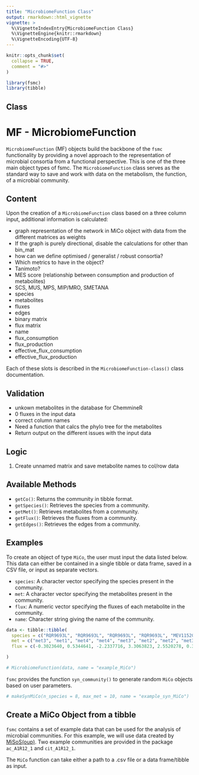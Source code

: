 ```yaml
---
title: "MicrobiomeFunction Class"
output: rmarkdown::html_vignette
vignette: >
  %\VignetteIndexEntry{MicrobiomeFunction Class}
  %\VignetteEngine{knitr::rmarkdown}
  %\VignetteEncoding{UTF-8}
---
```


```r
knitr::opts_chunk$set(
  collapse = TRUE,
  comment = "#>"
)
```

```r
library(fsmc)
library(tibble)
```

## \code{MicrobiomeFunction} Class

# MF - MicrobiomeFunction

`MicrobiomeFunction` (MF) objects build the backbone of the `fsmc` functionality by providing a novel approach to the representation of microbial consortia from a functional perspective. This is one of the three main object types of fsmc. The `MicrobiomeFunction` class serves as the standard way to save and work with data on the metabolism, the function, of a microbial community.

## Content
Upon the creation of a `MicrobiomeFunction` class based on a three column input, additional information is calculated:

- graph representation of the network in MiCo object with data from the different matrices as weights
- If the graph is purely directional, disable the calculations for other than bin_mat
- how can we define optimised / generalist / robust consortia?
- Which metrics to have in the object?
- Tanimoto?
- MES score (relationship between consumption and production of metabolites)
- SCS, MUS, MPS, MIP/MRO, SMETANA
- species
- metabolites
- fluxes
- edges
- binary matrix
- flux matrix 
- name
- flux_consumption
- flux_production
- effective_flux_consumption
- effective_flux_production

Each of these slots is described in the `MicrobiomeFunction-class()` class documentation.

## Validation
- unkown metabolites in the database for ChemmineR
- 0 fluxes in the input data
- correct column names
- Need a function that calcs the phylo tree for the metabolites
- Return output on the different issues with the input data

## Logic
1. Create unnamed matrix and save metabolite names to col/row data


## Available Methods 
- `getCo()`: Returns the community in tibble format.
- `getSpecies()`: Retrieves the species from a community.
- `getMet()`: Retrieves metabolites from a community.
- `getFlux()`: Retrieves the fluxes from a community.
- `getEdges()`: Retrieves the edges from a community.

## Examples
To create an object of type `MiCo`, the user must input the data listed below. This data can either be contained in a single tibble or data frame, saved in a CSV file, or input as separate vectors.

- `species`: A character vector specifying the species present in the community.
- `met`: A character vector specifying the metabolites present in the community.
- `flux`: A numeric vector specifying the fluxes of each metabolite in the community.
- `name`: Character string giving the name of the community.

```r
data <- tibble::tibble(
  species = c("RQR9693L", "RQR9693L", "RQR9693L", "RQR9693L", "MEV1152G", "MEV1152G", "MEV1152G", "XIQ2234Q", "XIQ2234Q", "XIQ2234Q"),
  met = c("met3", "met1", "met4", "met4", "met3", "met2", "met2", "met3", "met4", "met1"),
  flux = c(-0.3023640, 0.5344641, -2.2337716, 3.3063823, 2.5520278, 0.3388498, -1.8460633, -1.3043675, -0.4788769, 0.6027292)

)

# MicrobiomeFunction(data, name = "example_MiCo")
```

`fsmc` provides the function `syn_community()` to generate random `MiCo` objects based on user parameters. 

```r
# makeSynMiCo(n_species = 8, max_met = 10, name = "example_syn_MiCo")
```

## Create a MiCo Object from a tibble
`fsmc` contains a set of example data that can be used for the analysis of microbial communities. For this example, we will use data created by [MiSoS(oup)](https://github.com/sirno/misosoup). Two example communities are provided in the package `ac_A1R12_1` and `cit_A1R12_1`.

The `MiCo` function can take either a path to a .csv file or a data frame/tibble as input.







